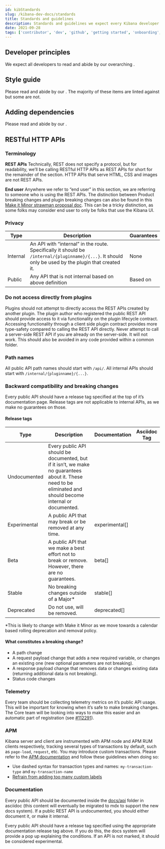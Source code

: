 ```yaml
---
id: kibStandards
slug: /kibana-dev-docs/standards
title: Standards and guidelines
description: Standards and guidelines we expect every Kibana developer to abide by
date: 2021-09-28
tags: ['contributor', 'dev', 'github', 'getting started', 'onboarding', 'kibana']
---
```


## Developer principles

We expect all developers to read and abide by our overarching <DocLink id="kibDevPrinciples" />.

## Style guide

Please read and abide by our <DocLink id="kibStyleGuide" text="Style guide" />. The majority of these items are linted against but some are not.

## Adding dependencies

Please read and abide by our <DocLink id="kibThirdPartyDependencies" text="third-party dependencies guide" />.

## RESTful HTTP APIs

### Terminology

**REST APIs**
Technically, REST does not specify a protocol, but for readability, we’ll be calling RESTful HTTP APIs as REST APIs for short for the remainder of the section. HTTP APIs that serve HTML, CSS and images are not REST APIs.

**End user**
Anywhere we refer to “end user” in this section, we are referring to someone who is using the REST APIs. The distinction between Product breaking changes and plugin breaking changes can also be found in this [Make it Minor strawman proposal doc](https://docs.google.com/document/d/12R0w75dSNR-VDQLGl2vxFyEHhzxNT38iamYhven9uvw/edit). This can be a tricky distinction, as some folks may consider end user to only be folks that use the Kibana UI.

### Privacy

| Type     | Description                                                                                                                                          | Guarantees                                                                      |
| -------- | ---------------------------------------------------------------------------------------------------------------------------------------------------- | ------------------------------------------------------------------------------- |
| Internal | An API with “internal” in the route. Specifically it should be `/internal/{pluginname}/{...}`. It should only be used by the plugin that created it. | None                                                                            |
| Public   | Any API that is not internal based on above definition                                                                                               | Based on <DocLink id="kibStandards" section="release-tags" text="release tag"/> |

### Do not access directly from plugins

Plugins should not attempt to directly access the REST APIs created by another plugin. The plugin author who registered the public REST API should provide access to it via functionality on the plugin lifecycle contract. Accessing functionality through a client side plugin contract provides more type-safety compared to calling the REST API directly. Never attempt to call a server-side REST API if you are already on the server-side. It will not work. This should also be avoided in any code provided within a common folder.

### Path names

All public API path names should start with `/api/`.
All internal APIs should start with `/internal/{pluginname}/{...}`.

### Backward compatibility and breaking changes

Every public API should have a release tag specified at the top of it’s documentation page. Release tags are not applicable to internal APIs, as we make no guarantees on those.

#### Release tags

| Type | Description | Documentation | Asciidoc Tag |
| -----| ------------| ------------- | ------------ |
| Undocumented | Every public API should be documented, but if it isn’t, we make no guarantees about it. These need to be eliminated and should become internal or documented. | | |
| Experimental | A public API that may break or be removed at any time. | experimental[] | |
| Beta | A public API that we make a best effort not to break or remove. However, there are no guarantees. | beta[] | |
| Stable | No breaking changes outside of a Major\* | stable[] | |
| Deprecated | Do not use, will be removed. | deprecated[] | |

\*This is likely to change with Make it Minor as we move towards a calendar based rolling deprecation and removal policy.

#### What constitutes a breaking change?

- A path change
- A request payload change that adds a new required variable, or changes an existing one (new optional parameters are not breaking).
- A response payload change that removes data or changes existing data (returning additional data is not breaking).
- Status code changes

### Telemetry

Every team should be collecting telemetry metrics on it’s public API usage. This will be important for knowing when it’s safe to make breaking changes. The Core team will be looking into ways to make this easier and an automatic part of registration (see [#112291](https://github.com/elastic/kibana/issues/112291)).

### APM

Kibana server and client are instrumented with APM node and APM RUM clients respectively, tracking several types of transactions by default, such as `page-load`, `request`, etc.
You may introduce custom transactions. Please refer to the [APM documentation](https://www.elastic.co/guide/en/apm/get-started/current/index.html) and follow these guidelines when doing so:

- Use dashed syntax for transaction types and names: `my-transaction-type` and `my-transaction-name`
- [Refrain from adding too many custom labels](https://www.elastic.co/guide/en/apm/get-started/current/metadata.html)

### Documentation

Every public API should be documented inside the [docs/api](https://github.com/elastic/kibana/tree/main/docs/api) folder in asciidoc (this content will eventually be migrated to mdx to support the new docs system). If a public REST API is undocumented, you should either document it, or make it internal.

Every public API should have a release tag specified using the appropriate documentation release tag above. If you do this, the docs system will provide a pop up explaining the conditions. If an API is not marked, it should be considered experimental.
